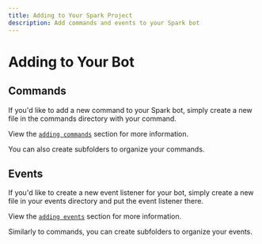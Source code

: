 ```yaml
---
title: Adding to Your Spark Project
description: Add commands and events to your Spark bot
---
```


# Adding to Your Bot

## Commands

If you'd like to add a new command to your Spark bot, simply create a new file in the commands directory with your command.

View the [`adding commands`](/docs/core-concepts/adding-commands) section for more information.

You can also create subfolders to organize your commands.

## Events 

If you'd like to create a new event listener for your bot, simply create a new file in your events directory and put the event listener there.

View the [`adding events`](/docs/core-concepts/adding-events) section for more information.

Similarly to commands, you can create subfolders to organize your events.
